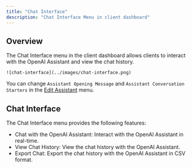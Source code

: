 ```yaml
---
title: "Chat Interface"
description: "Chat Interface Menu in client dashboard"
---
```


## Overview

The Chat Interface menu in the client dashboard allows clients to interact with the OpenAI Assistant and view the chat history.

    ![chat-interface](../images/chat-interface.png)

You can change `Assistant Opening Message` and `Assistant Conversation Starters` in the [Edit Assistant](/client-dashboard/openai-menus/edit-assistant) menu.

## Chat Interface

The Chat Interface menu provides the following features:

- Chat with the OpenAI Assistant: Interact with the OpenAI Assistant in real-time.
- View Chat History: View the chat history with the OpenAI Assistant.
- Export Chat: Export the chat history with the OpenAI Assistant in CSV format.




